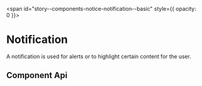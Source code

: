 
<span id="story--components-notice-notification--basic" style={{ opacity: 0 }}></span>

# Notification

A notification is used for alerts or to highlight certain content for the user.

<Canvas>
  <Story id="components-notice-notification--basic" />
</Canvas>

## Component Api

<Description markdown={readme} />

<br />


<Description markdown={testing} />


<Description markdown={github} />
